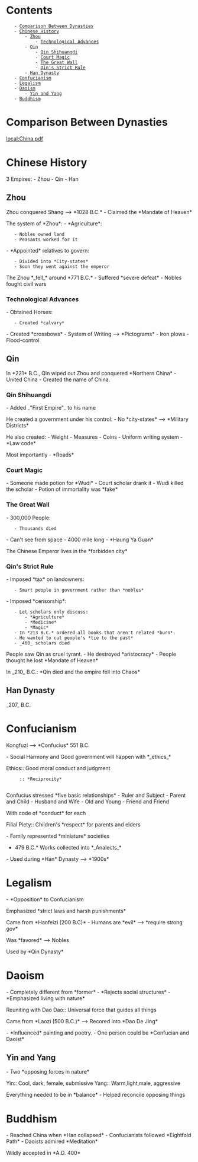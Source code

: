 = Contents =
    - [[#Comparison Between Dynasties|Comparison Between Dynasties]]
    - [[#Chinese History|Chinese History]]
        - [[#Chinese History#Zhou|Zhou]]
            - [[#Chinese History#Zhou#Technological Advances|Technological Advances]]
        - [[#Chinese History#Qin|Qin]]
            - [[#Chinese History#Qin#Qin Shihuangdi|Qin Shihuangdi]]
            - [[#Chinese History#Qin#Court Magic|Court Magic]]
            - [[#Chinese History#Qin#The Great Wall|The Great Wall]]
            - [[#Chinese History#Qin#Qin's Strict Rule|Qin's Strict Rule]]
        - [[#Chinese History#Han Dynasty|Han Dynasty]]
    - [[#Confucianism|Confucianism]]
    - [[#Legalism|Legalism]]
    - [[#Daoism|Daoism]]
        - [[#Daoism#Yin and Yang|Yin and Yang]]
    - [[#Buddhism|Buddhism]]

= Comparison Between Dynasties =
[[local:China.pdf]]

= Chinese History =
3 Empires:
- Zhou
- Qin
- Han

== Zhou ==
Zhou conquered Shang --> *1028 B.C.* 
- Claimed the *Mandate of Heaven*

The system of *Zhou*:
- *Agriculture*:
    - Nobles owned land
    - Peasants worked for it

- *Appointed* relatives to govern:
    - Divided into *City-states*
    - Soon they went against the emperor 

The Zhou *_fell_* around *771 B.C.*
- Suffered *severe defeat*
- Nobles fought civil wars

=== Technological Advances ===
- Obtained Horses:
    - Created *calvary*
- Created *crossbows*
- System of Writing --> *Pictograms*
- Iron plows
- Flood-control

== Qin ==
In *221* B.C., Qin wiped out Zhou and conquered *Northern China*
- United China
- Created the name of China.

=== Qin Shihuangdi ===
- Added _"First Empire"_ to his name

He created a government under his control:
- No *city-states* --> *Military Districts*

He also created:
- Weight
- Measures
- Coins
- Uniform writing system
- *Law code*

Most importantly
- *Roads*

=== Court Magic ===
- Someone made potion for *Wudi*
- Court scholar drank it
- Wudi killed the scholar
- Potion of immortality was *fake*

=== The Great Wall ===
- 300,000 People:
    - Thousands died

- Can't see from space
- 4000 mile long
- *Haung Ya Guan*

The Chinese Emperor lives in the *forbidden city*

=== Qin's Strict Rule ===
- Imposed *tax* on landowners:
    - Smart people in government rather than *nobles*

- Imposed *censorship*:
    - Let scholars only discuss:
        - *Agriculture*
        - *Medicine*
        - *Magic*
    - In *213 B.C.* ordered all books that aren't related *burn*.
    - He wanted to cut people's *tie to the past*
    - _460_ scholars died

People saw Qin as cruel tyrant.
- He destroyed *aristocracy*
- People thought he lost *Mandate of Heaven*

In _210_ B.C.: *Qin died and the empire fell into Chaos*

== Han Dynasty ==
_207_ B.C.

= Confucianism =
Kongfuzi --> *Confucius* 551 B.C.

- Social Harmony and Good government will happen with *_ethics_*

Ethics:: Good moral conduct and judgment
      :: *Reciprocity*
      
Confucius stressed *five basic relationships*
- Ruler and Subject
- Parent and Child
- Husband and Wife
- Old and Young
- Friend and Friend

With code of *conduct* for each

Filial Piety:: Children's *respect* for parents and elders

- Family represented *miniature* societies

*479 B.C.* Works collected into *_Analects_*
- Used during *Han* Dynasty --> *1900s*

= Legalism =
- *Opposition* to Confucianism

Emphasized *strict laws and harsh punishments*

Came from *Hanfeizi (200 B.C)*
- Humans are *evil* --> *require strong gov*

Was *favored* --> Nobles

Used by *Qin Dynasty*

= Daoism =
- Completely different from *former*
- *Rejects social structures*
- *Emphasized living with nature*

Reuniting with Dao
Dao:: Universal force that guides all things

Came from *Laozi (500 B.C.)* --> Recored into *Dao De Jing*

- *Influenced* painting and poetry.
- One person could be *Confucian and Daoist*


== Yin and Yang ==
- Two *opposing forces in nature*

Yin:: Cool, dark, female, submissive
Yang:: Warm,light,male, aggressive

Everything needed to be in *balance*
- Helped reconcile opposing things

= Buddhism =
- Reached China when *Han collapsed*
- Confucianists followed *Eightfold Path*
- Daoists admired *Meditation*

Wildly accepted in *A.D. 400*
